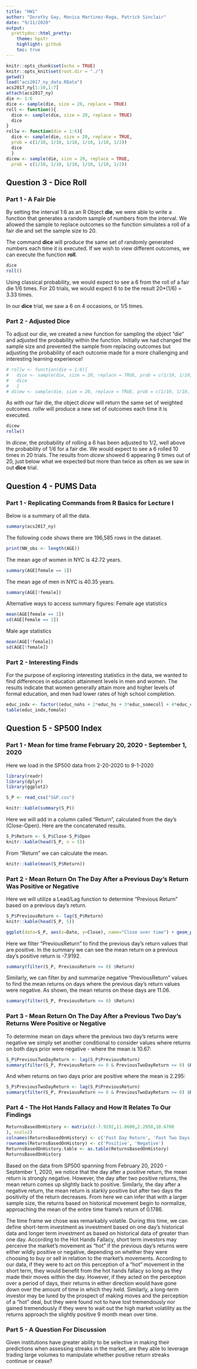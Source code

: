 ---
title: "HW1"
author: "Dorothy Gay, Monica Martinez-Raga, Patrick Sinclair"
date: "9/11/2020"
output: 
  prettydoc::html_pretty:
    theme: hpstr
    highlight: github
    toc: true
---
```{r setup, include=FALSE}
knitr::opts_chunk$set(echo = TRUE)
knitr::opts_knit$set(root.dir = "./")
getwd()
load("acs2017_ny_data.RData")
acs2017_ny[1:10,1:7]
attach(acs2017_ny)
die <- 1:6
dice <- sample(die, size = 20, replace = TRUE)
roll <- function(){
  dice <- sample(die, size = 20, replace = TRUE)
  dice
}
rollw <- function(die = 1:6){
  dice <- sample(die, size = 20, replace = TRUE,
  prob = c(1/10, 1/10, 1/10, 1/10, 1/10, 1/2))
  dice
  }
dicew <- sample(die, size = 20, replace = TRUE,
  prob = c(1/10, 1/10, 1/10, 1/10, 1/10, 1/2))
```
## Question 3 - Dice Roll
### Part 1 - A Fair Die
By setting the interval 1:6 as an R Object **die**, we were able to write a function
that generates a random sample of numbers from the interval. We allowed the sample to replace outcomes so the function simulates a roll of a fair die and set the sample size to 20. 

The command **dice** will produce the same set of randomly generated numbers each time it is executed. If we wish to view different outcomes, we can execute the function **roll**.
```{r fair die 2, echo=TRUE}
dice
roll()
```
Using classical probability, we would expect to see a 6 from the roll of a fair die 1/6 times. For 20 trials, we would expect 6 to be the result 20*(1/6) = 3.33 times. 

In our **dice** trial, we saw a 6 on 4 occasions, or 1/5 times.

### Part 2 - Adjusted Dice

To adjust our die, we created a new function for sampling the object "die" and adjusted the probability within the function. Initially we had changed the sample size and prevented the sample from replacing outcomes but adjusting the probability of each outcome made for a more challenging and interesting learning experience!

```{r, echo=TRUE}
# rollw <- function(die = 1:6){
#   dice <- sample(die, size = 20, replace = TRUE, prob = c(1/10, 1/10, 1/10, 1/10, 1/10, 1/2))
#   dice
#   }
# dicew <- sample(die, size = 20, replace = TRUE, prob = c(1/10, 1/10, 1/10, 1/10, 1/10, 1/2)) 
```

As with our fair die, the object *dicew* will return the same set of weighted outcomes. *rollw* will produce a new set of outcomes each time it is executed.  

```{r}
dicew
rollw()
```

In *dicew*, the probability of rolling a 6 has been adjusted to 1/2, well above the probability of 1/6 for a fair die. We would expect to see a 6 rolled 10 times in 20 trials. The results from *dicew* showed 6 appearing 9 times out of 20, just below what we expected but more than twice as often as we saw in out **dice** trial.

## Question 4 - PUMS Data
### Part 1 - Replicating Commands from R Basics for Lecture I
Below is a summary of all the data.
```{r}
summary(acs2017_ny)
```
The following code shows there are 196,585 rows in the dataset.
```{r}
print(NN_obs <- length(AGE))
```
The mean age of women in NYC is 42.72 years.
```{r}
summary(AGE[female == 1])
```
The mean age of men in NYC is 40.35 years.
```{r}
summary(AGE[!female])
```
Alternative ways to access summary figures:
Female age statistics
```{r}
mean(AGE[female == 1])
sd(AGE[female == 1])
```
Male age statistics
```{r}
mean(AGE[!female])
sd(AGE[!female])
```
### Part 2 - Interesting Finds
For the purpose of exploring interesting statistics in the data, we wanted to find differences in education attainment levels in men and women. The results indicate that women generally attain more and higher levels of formal education, and men had lower rates of high school completion.
```{r}
educ_indx <- factor((educ_nohs + 2*educ_hs + 3*educ_somecoll + 4*educ_college + 5*educ_advdeg), levels=c(1,2,3,4,5),labels = c("No HS","HS","SmColl","Bach","Adv"))
table(educ_indx,female)
```
## Question 5 - SP500 Index
### Part 1 - Mean for time frame February 20, 2020 - September 1, 2020

Here we load in the SP500 data from 2-20-2020 to 9-1-2020
```{r, message=FALSE}
library(readr)
library(dplyr)
library(ggplot2)

S_P <- read_csv("S&P.csv")

```
```{r}
knitr::kable(summary(S_P))
```
Here we will add in a column called "Return", calculated from the day's (Close-Open). Here are the concatenated results. 
```{r}
S_P$Return <- S_P$Close-S_P$Open
knitr::kable(head(S_P, n = 5))
```
From "Return" we can calculate the mean.
```{r}
knitr::kable(mean(S_P$Return))
```
### Part 2 - Mean Return On The Day After a Previous Day's Return Was Positive or Negative
Here we will utilize a Lead/Lag function to determine "Previous Return" based on a previous day's return.
```{r}
S_P$PreviousReturn <- lag(S_P$Return)
knitr::kable(head(S_P, 5))
```

```{r message=FALSE}
ggplot(data=S_P, aes(x=Date, y=Close), name="Close over time") + geom_point() + geom_smooth()
```

Here we filter "PreviousReturn" to find the previous day's return values that are positive. In the summary we can see the mean return on a previous day's positive return is -7.9192.
```{r}
summary(filter(S_P, PreviousReturn >= 0) $Return)
```
Similarly, we can filter by and summarize negative "PreviousReturn" values to find the mean returns on days where the previous day's return values were negative. As shown, the mean returns on these days are 11.06.
```{r}
summary(filter(S_P, PreviousReturn <= 0) $Return)
```
### Part 3 - Mean Return On The Day After a Previous Two Day's Returns Were Positive or Negative
To determine mean on days where the previous two day's returns were negative we simply set another conditional to consider values where returns on both days prior were negative - where the mean is 10.67:
```{r}
S_P$PreviousTwoDayReturn <- lag(S_P$PreviousReturn)
summary(filter(S_P, PreviousReturn <= 0 & PreviousTwoDayReturn <= 0) $Return)
```
And when returns on two days prior are positive where the mean is 2.295:
```{R}
S_P$PreviousTwoDayReturn <- lag(S_P$PreviousReturn)
summary(filter(S_P, PreviousReturn >= 0 & PreviousTwoDayReturn >= 0) $Return)
```
### Part 4 - The Hot Hands Fallacy and How It Relates To Our Findings
```{R}
ReturnsBasedOnHistory <- matrix(c(-7.9192,11.0600,2.2950,10.6700
), ncol=2)
colnames(ReturnsBasedOnHistory) <- c('Past Day Return', 'Past Two Days Return')
rownames(ReturnsBasedOnHistory) <- c('Positive', 'Negative')
ReturnsBasedOnHistory.table <- as.table(ReturnsBasedOnHistory)
ReturnsBasedOnHistory
```
Based on the data from SP500 spanning from February 20, 2020 - September 1, 2020, we notice that the day after a positive return, the mean return is strongly negative. However, the day after two positive returns, the mean return comes up slightly back to positive. Similarly, the day after a negative return, the mean return is starkly positive but after two days the positivity of the return decreases. From here we can infer that with a larger sample size, the returns based on historical movement begin to normalize, approaching the mean of the entire time frame's return of 0.1786.

The time frame we chose was remarkably volatile. During this time, we can define short-term investment as investment based on one day's historical data and longer term investment as based on historical data of greater than one day. According to the Hot Hands Fallacy, short term investors may perceive the market's movement as "hot" if the previous day's returns were either wildly positive or negative, depending on whether they were choosing to buy or sell in relation to the market's movements. According to our data, if they were to act on this perception of a "hot" movement in the short term, they would benefit from the hot hands fallacy so long as they made their moves within the day. However, if they acted on the perception over a period of days, their returns in either direction would have gone down over the amount of time in which they held. Similarly, a long-term investor may be lured by the prospect of making moves and the perception of a "hot" deal, but they were found not to have lost tremendously nor gained tremendously if they were to wait out the high market volatility as the returns approach the slightly positive 9 month mean over time.

### Part 5 - A Question For Discussion
Given institutions have greater ability to be selective in making their predictions when assessing streaks in the market, are they able to leverage trading large volumes to manipulate whether positive return streaks continue or cease?